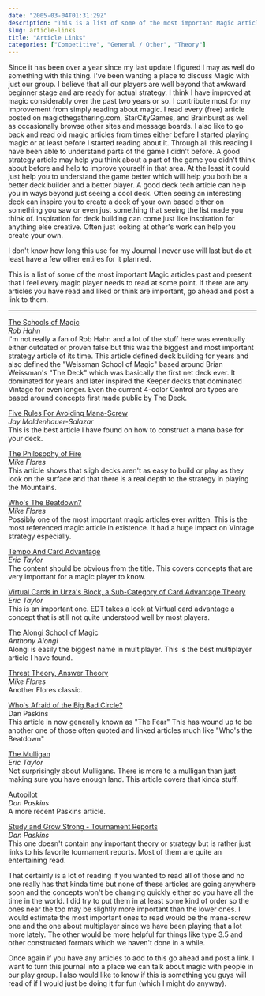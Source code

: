 ```yaml
---
date: "2005-03-04T01:31:29Z"
description: "This is a list of some of the most important Magic articles past and present that I feel every magic player needs to read at some point."
slug: article-links
title: "Article Links"
categories: ["Competitive", "General / Other", "Theory"]
---
```


Since it has been over a year since my last update I figured I may as well do something with this thing. I've been wanting a place to discuss Magic with just our group. I believe that all our players are well beyond that awkward beginner stage and are ready for actual strategy. I think I have improved at magic considerably over the past two years or so. I contribute most for my improvement from simply reading about magic. I read every (free) article posted on magicthegathering.com, StarCityGames, and Brainburst as well as occasionally browse other sites and message boards. I also like to go back and read old magic articles from times either before I started playing magic or at least before I started reading about it. Through all this reading I have been able to understand parts of the game I didn't before. A good strategy article may help you think about a part of the game you didn't think about before and help to improve yourself in that area. At the least it could just help you to understand the game better which will help you both be a better deck builder and a better player. A good deck tech article can help you in ways beyond just seeing a cool deck. Often seeing an interesting deck can inspire you to create a deck of your own based either on something you saw or even just something that seeing the list made you think of. Inspiration for deck building can come just like inspiration for anything else creative. Often just looking at other's work can help you create your own.

I don't know how long this use for my Journal I never use will last but do at least have a few other entires for it planned.

This is a list of some of the most important Magic articles past and present that I feel every magic player needs to read at some point. If there are any articles you have read and liked or think are important, go ahead and post a link to them.
<hr class="more" />

[The Schools of Magic](https://web.archive.org/web/20000508212710/thedojo.com/school/schooldex.html)  
_Rob Hahn_  
I'm not really a fan of Rob Hahn and a lot of the stuff here was eventually either outdated or proven false but this was the biggest and most important strategy article of its time. This article defined deck building for years and also defined the "Weissman School of Magic" based around Brian Weissman's "The Deck" which was basically the first net deck ever. It dominated for years and later inspired the Keeper decks that dominated Vintage for even longer. Even the current 4-color Control arc types are based around concepts first made public by The Deck.

[Five Rules For Avoiding Mana-Screw](https://web.archive.org/web/20050121161732/https://starcitygames.com/php/news/expandnews.php?Article=890)  
_Jay Moldenhauer-Salazar_  
This is the best article I have found on how to construct a mana base for your deck.

[The Philosophy of Fire](https://web.archive.org/web/20050213123127/https://starcitygames.com/php/news/expandnews.php?Article=7157)  
_Mike Flores_  
This article shows that sligh decks aren't as easy to build or play as they look on the surface and that there is a real depth to the strategy in playing the Mountains.

[Who's The Beatdown?](https://web.archive.org/web/20050213192806/https://starcitygames.com/php/news/expandnews.php?Article=3692)  
_Mike Flores_  
Possibly one of the most important magic articles ever written. This is the most referenced magic article in existence. It had a huge impact on Vintage strategy especially.

[Tempo And Card Advantage](https://web.archive.org/web/20050225001205/http://www.starcitygames.com/php/news/expandnews.php?Article=3690)  
_Eric Taylor_  
The content should be obvious from the title. This covers concepts that are very important for a magic player to know.

[Virtual Cards in Urza's Block, a Sub-Category of Card Advantage Theory](http://web.archive.org/web/20000226161119/http://www.thedojo.com/column/col.990804eta.shtml)  
_Eric Taylor_  
This is an important one. EDT takes a look at Virtual card advantage a concept that is still not quite understood well by most players.

[The Alongi School of Magic](https://web.archive.org/web/20000603055314/www.thedojo.com/column2/col.990906aal.shtml)  
_Anthony Alongi_  
Alongi is easily the biggest name in multiplayer. This is the best multiplayer article I have found.

[Threat Theory, Answer Theory](https://web.archive.org/web/20050217212941/http://www.starcitygames.com/php/news/expandnews.php?Article=7865)  
_Mike Flores_  
Another Flores classic.

[Who's Afraid of the Big Bad Circle?](https://web.archive.org/web/20050119051157/http://www.starcitygames.com/php/news/expandnews.php?Article=7104)  
Dan Paskins  
This article in now generally known as "The Fear" This has wound up to be another one of those often quoted and linked articles much like "Who's the Beatdown"

[The Mulligan](https://web.archive.org/web/20000609191801/www.thedojo.com/column/col.990601eta.shtml)  
_Eric Taylor_  
Not surprisingly about Mulligans. There is more to a mulligan than just making sure you have enough land. This article covers that kinda stuff.

[Autopilot](https://web.archive.org/web/20050120182804/http://www.starcitygames.com/php/news/expandnews.php?Article=8505)  
_Dan Paskins_  
A more recent Paskins article.

[Study and Grow Strong - Tournament Reports](https://web.archive.org/web/20050213191959/http://www.starcitygames.com/php/news/expandnews.php?Article=8669)  
_Dan Paskins_  
This one doesn't contain any important theory or strategy but is rather just links to his favorite tournament reports. Most of them are quite an entertaining read.

That certainly is a lot of reading if you wanted to read all of those and no one really has that kinda time but none of these articles are going anywhere soon and the concepts won't be changing quickly either so you have all the time in the world. I did try to put them in at least some kind of order so the ones near the top may be slightly more important than the lower ones. I would estimate the most important ones to read would be the mana-screw one and the one about multiplayer since we have been playing that a lot more lately. The other would be more helpful for things like type 3.5 and other constructed formats which we haven't done in a while.

Once again if you have any articles to add to this go ahead and post a link. I want to turn this journal into a place we can talk about magic with people in our play group. I also would like to know if this is something you guys will read of if I would just be doing it for fun (which I might do anyway).
